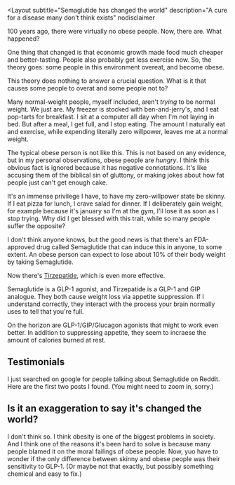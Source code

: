 
<Layout
  subtitle="Semaglutide has changed the world"
  description="A cure for a disease many don't think exists"
  nodisclaimer
>

100 years ago, there were virtually no obese people. 
Now, there are. 
What happened?

One thing that changed is that economic growth made food much cheaper and better-tasting. 
People also probably get less exercise now. 
So, the theory goes: some people in this environment overeat, and become obese.

This theory does nothing to answer a crucial question. 
What is it that causes some people to overat and some people not to?

Many normal-weight people, myself included, aren't *trying* to be normal weight.
We just are. 
My freezer is stocked with ben-and-jerry's, and I eat pop-tarts for breakfast.
I sit at a computer all day when I'm not laying in bed.
But after a meal, I get full, and I stop eating. 
The amount I naturally eat and exercise, while expending literally zero willpower, leaves me at a normal weight.

The typical obese person is not like this. 
This is not based on any evidence, but in my personal observations, obese people are *hungry*.
I think this obvious fact is ignored because it has negative connotations. 
It's like accusing them of the biblical sin of gluttony, or making jokes about how fat people just can't get enough cake.

It's an immense privilege I have, to have my zero-willpower state be skinny.
If I eat pizza for lunch, I crave salad for dinner. 
If I deliberately gain weight, for example because it's january so I'm at the gym, I'll lose it as soon as I stop trying.
Why did I get blessed with this trait, while so many people suffer the opposite?

I don't think anyone knows, but the good news is that there's an FDA-approved drug called Semaglutide that can induce this in anyone, to some extent. 
An obese person can expect to lose about 10% of their body weight by taking Semaglutide.

Now there's [Tirzepatide](https://www.nejm.org/doi/full/10.1056/NEJMe2206939?query=TOC&cid=NEJM%20eToc,%20July%2021,%202022%20DM1270826_NEJM_Non_Subscriber&bid=1076741451), which is even more effective. 

Semaglutide is a GLP-1 agonist, and Tirzepatide is a GLP-1 and GIP analogue. 
They both cause weight loss via appetite suppression. 
If I understand correctly, they interact with the process your brain normally uses to tell that you're full. 

On the horizon are GLP-1/GIP/Glucagon agonists that might to work even better. 
In addition to suppressing appetite, they seem to incraese the amount of calories burned at rest.

## Testimonials

I just searched on google for people talking about Semaglutide on Reddit. 
Here are the first two posts I found. (You might need to zoom in, sorry.)

<CenteredImg src={reddit1} />

<CenteredImg src={reddit2} />

## Is it an exaggeration to say it's changed the world?

I don't think so. 
I think obesity is one of the biggest problems in society.
And I think one of the reasons it's been hard to solve is because many people blamed it on the moral failings of obese people.
Now, yuo have to wonder if the only difference between skinny and obese people was their sensitivity to GLP-1.
(Or maybe not that exactly, but possibly something chemical and easy to fix.)

</Layout>